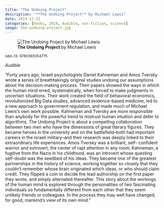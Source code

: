 ```yaml
---
title: "The Undoing Project"
description: "**The Undoing Project** by Michael Lewis"
date: 2019-12-31
categories: [books, 2019, Audible, non-fiction, science]
image: the-undoing-project.jpg
---
```

![**The Undoing Project** by Michael Lewis](the-undoing-project.jpg){fig-align="left"}

<sup>isbn-13: 9780393354775</sup>

*Audible*

"Forty years ago, Israeli psychologists Daniel Kahneman and Amos Tversky
wrote a series of breathtakingly original studies undoing our assumptions
about the decision-making process. Their papers showed the ways in which
the human mind erred, systematically, when forced to make judgments in
uncertain situations. Their work created the field of behavioral economics,
revolutionized Big Data studies, advanced evidence-based medicine, led to a
new approach to government regulation, and made much of Michael Lewis's own
work possible. Kahneman and Tversky are more responsible than anybody for
the powerful trend to mistrust human intuition and defer to algorithms. The
Undoing Project is about a compelling collaboration between two men who
have the dimensions of great literary figures. They became heroes in the
university and on the battlefield--both had important careers in the
Israeli military--and their research was deeply linked to their
extraordinary life experiences. Amos Tversky was a brilliant, self-
confident warrior and extrovert, the center of rapt attention in any room;
Kahneman, a fugitive from the Nazis in his childhood, was an introvert
whose questing self-doubt was the seedbed of his ideas. They became one of
the greatest partnerships in the history of science, working together so
closely that they couldn't remember whose brain originated which ideas, or
who should claim credit. They flipped a coin to decide the lead authorship
on the first paper they wrote, and simply alternated thereafter. This story
about the workings of the human mind is explored through the personalities
of two fascinating individuals so fundamentally different from each other
that they seem unlikely friends or colleagues. In the process they may well
have changed, for good, mankind's view of its own mind."